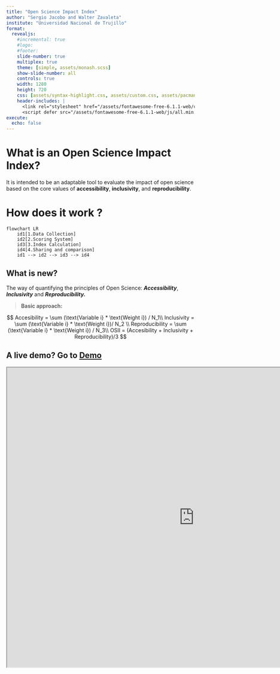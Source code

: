 ```yaml
---
title: "Open Science Impact Index"
author: "Sergio Jacobo and Walter Zavaleta"
institute: "Universidad Nacional de Trujillo"
format: 
  revealjs:
    #incremental: true
    #logo: 
    #footer:
    slide-number: true
    multiplex: true
    theme: [simple, assets/monash.scss]
    show-slide-number: all
    controls: true
    width: 1280
    height: 720
    css: [assets/syntax-highlight.css, assets/custom.css, assets/pacman.css]
    header-includes: |
      <link rel="stylesheet" href="/assets/fontawesome-free-6.1.1-web/css/font-awesome.min.css">
      <script defer src="/assets/fontawesome-free-6.1.1-web/js/all.min.js"></script>
execute:
  echo: false
---
```


# What is an Open Science Impact Index?

It is intended to be an adaptable tool to evaluate the impact of open science based on the core values of **accessibility**, **inclusivity**, and **reproducibility**.

# How does it work ?

```mermaid
flowchart LR
    id1[1.Data Collection]
    id2[2.Scoring System]
    id3[3.Index Calculation]
    id4[4.Sharing and comparison]
    id1 --> id2 --> id3 --> id4
```

## What is new?

The way of quantifying the principles of Open Science: ***Accessibility***, ***Inclusivity*** and ***Reproducibility.***

> **Basic approach:**

$$
Accesibility = \sum (\text{Variable i} * \text{Weight i}) / N_1\\
Inclusivity = \sum (\text{Variable i} * \text{Weight i})/ N_2 \\
Reproducibility = \sum (\text{Variable i} * \text{Weight i}) / N_3\\
OSII = (Accesibility + Inclusivity + Reproducibility)/3
$$

## A live demo? Go to [Demo](https://sergiojacobozavaleta.shinyapps.io/OSIS/)

```{=html}
<iframe width="1000" height="800" src="https://sergiojacobozavaleta.shinyapps.io/OSIS/" title="Quarto Documentation"></iframe>
```
